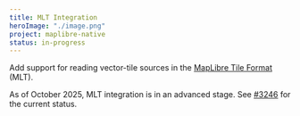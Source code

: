 ```yaml
---
title: MLT Integration
heroImage: "./image.png"
project: maplibre-native
status: in-progress
---
```


Add support for reading vector-tile sources in the [MapLibre Tile Format](https://github.com/maplibre/maplibre-tile-spec) (MLT).

As of October 2025, MLT integration is in an advanced stage. See [#3246](https://github.com/maplibre/maplibre-native/pull/3246) for the current status.
